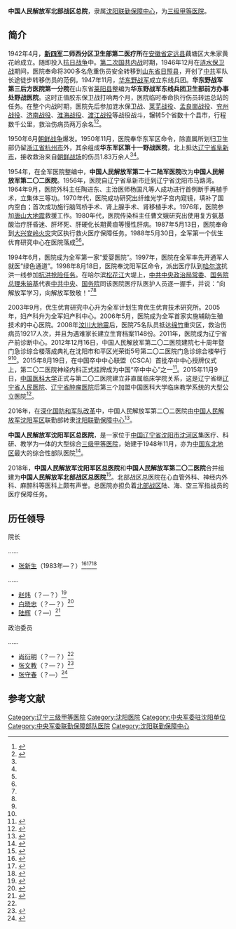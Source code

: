 {{Infobox PRCG
|color = darkgreen
|机构名称 = 中国人民解放军北部战区总医院
|机构名称2 = 
|上级机构 = [[沈阳联勤保障中心|沈阳联勤保障中心]]
|机构类型 = 军队医院
|军事级别 = 
|标志1 = China Emblem PLA.svg
|标志1说明 = [[中国人民解放军军徽|中国人民解放军军徽]]
|职位1 = 院长
|人员1 =[[陆辉|陆辉]]
|衔级1 = 
|职位2 = 政治委员
|人员2 = [[张守春|张守春]]
|衔级2 = 
|职位3 =
|人员3 =
|职位4 =
|人员4 =
|场所1 = 和平院区
|地址1 = [[辽宁省|辽宁省]][[沈阳市|沈阳市]][[和平区_(沈阳市)|和平区]]光荣街5号
|场所2 = 沈河院区
|地址2 = [[辽宁省|辽宁省]][[沈阳市|沈阳市]][[沈河区|沈河区]]文化路83号
|成立时间 = 
|a=
|b=
|c=
|d=
|E=
|e=
}}

'''中国人民解放军北部战区总院'''，隶属[[沈阳联勤保障中心|沈阳联勤保障中心]]，为[[三级甲等医院|三级甲等医院]]。

==简介==
1942年4月，'''[[新四军|新四军]]二师西分区卫生部第二医疗所'''在[[安徽省|安徽省]][[定远县|定远县]]藕塘区大朱家黄花岭成立。随即投入[[抗日战争|抗日战争]]中。[[第二次国共内战|第二次国共内战]]时期，1946年12月在[[涟水保卫战|涟水保卫战]]期间，医院奉命将300多名危重伤员安全转移到[[山东省|山东省]][[日照县|日照县]]，开创了[[中共|中共]]军队长途徒步转移伤员的范例。1947年11月，[[华东野战军|华东野战军]]成立东线兵团。'''华东野战军第三后方医院第一分院'''在山东省[[莱阳县|莱阳县]]整编为'''华东野战军东线兵团卫生部前方办事处野战医院'''。这时正值胶东保卫战打响两个月，医院临时奉命执行伤员转运总站的任务。在整个内战时期，医院先后参加涟水保卫战、[[莱芜战役|莱芜战役]]、[[孟良崮战役|孟良崮战役]]、[[兖州战役|兖州战役]]、[[济南战役|济南战役]]、[[淮海战役|淮海战役]]、[[渡江战役|渡江战役]]等战役战斗，辗转5个省数十个县市，行程数千公里，救治伤病员两万余名<ref name=shwanhd>{{Cite web|url =  http://ln.sina.com.cn/news/economy/2012-12-14/172321659.html?from=wap|title =  全军著名三甲医院——202医院将迎来70华诞|author =  |date =  2012-12-13|publisher =  沈阳晚报|language =  |accessdate =  |quote =  |archive-date =  2019-01-24|archive-url =  https://web.archive.org/web/20190124004503/http://ln.sina.com.cn/news/economy/2012-12-14/172321659.html?from=wap|dead-url =  no}}</ref><ref name=sinahd>{{Cite web |url = http://ln.sina.com.cn/news/economy/2012-12-14/172321659.html?from=wap |title = 中国解放军第202医院建院70华诞 |author =  |date = 2012-12-14 |publisher = 新浪 |language =  |accessdate =  |quote =  |archive-date = 2019-01-24 |archive-url = https://web.archive.org/web/20190124004503/http://ln.sina.com.cn/news/economy/2012-12-14/172321659.html?from=wap |dead-url = no }}</ref>。

1950年6月[[朝鲜战争|朝鲜战争]]爆发。1950年11月，医院奉华东军区命令，除直属所划归卫生部仍留[[浙江省|浙江省]][[杭州市|杭州市]]外，其余组成'''华东军区第十一野战医院'''，北上抵达[[辽宁省|辽宁省]][[阜新市|阜新市]]，接收救治来自[[抗美援朝战争|朝鲜战场]]的伤员1.83万余人<ref name=shwanhd/><ref name=sinahd/>。

1954年，在全军医院整编中，'''中国人民解放军第二十二陆军医院'''改为'''中国人民解放军第二〇二医院'''。1956年，医院自辽宁省阜新市迁到辽宁省沈阳市马路湾。1964年9月，医院外科主任陶进东、主治医师杨国凡等人成功进行首例断手再植手术，立集体三等功。1970年代，医院成功研究出纤维光学子宫内窥镜，填补了国内空白；首次成功施行脑驾桥手术、肾上腺手术、肾移植手术。1976年，医院参加[[唐山大地震|唐山大地震]]救援工作。1980年代，医院传染科主任曹文娥研究出使用复方氨基酸治疗肝昏迷、肝坏死、肝硬化长期黄疸等慢性肝病。1987年5月13日，医院奉命到[[1987年大兴安岭火灾|大兴安岭火灾]]灾区执行救火医疗保障任务。1988年5月30日，全军第一个优生优育研究中心在医院落成<ref name=shwanhd/><ref name=sinahd/>。

1994年6月，医院成为全军第一家“爱婴医院”。1997年，医院在全军率先开通军人就医“绿色通道”。1998年8月18日，医院奉沈阳军区命令，派出医疗队到[[哈尔滨|哈尔滨]]抗洪一线参加[[九八抗洪|抗洪抢险任务]]。在哈尔滨[[松花江|松花江]]大堤上，[[中共中央政治局常委|中共中央政治局常委]]、[[中华人民共和国国务院总理|国务院总理]][[朱镕基|朱镕基]]代表[[中共中央|中共中央]]、[[中华人民共和国国务院|国务院]]同该医院医疗队医护人员逐一握手，并说：“向解放军学习，向解放军致敬！”<ref name=shwanhd/><ref name=sinahd/>

2003年9月，优生优育研究中心升为全军计划生育优生优育技术研究所。2005年，妇产科升为全军妇产科中心。2006年5月，医院成为全军首家实施辅助生殖技术的中心医院。2008年[[汶川大地震|汶川大地震]]后，医院75名队员抵达[[绵竹|绵竹]]重灾区，救治伤病员19217人次，并且为遇难家长建立生育档案1148份。2011年，医院成为辽宁省产前诊断中心。2012年12月16日，中国人民解放军第二〇二医院建院七十周年暨门急诊综合楼落成典礼在沈阳市和平区光荣街5号第二〇二医院门急诊综合楼举行<ref name=shwanhd/><ref name=sinahd/>。2015年8月19日，在中国卒中中心联盟（CSCA）首批卒中中心授牌仪式上，第二〇二医院神经内科正式挂牌成为中国“卒中中心”之一<ref>{{Cite web |url = http://www.81.cn/zghjy/2015-08/21/content_6642151.htm |title = 中国“卒中中心”在解放军第202医院挂牌 |author =  |date = 2015-08-21 |publisher = 中国军网 |language =  |accessdate =  |quote =  |archive-date = 2019-01-24 |archive-url = https://web.archive.org/web/20190124004504/http://www.81.cn/zghjy/2015-08/21/content_6642151.htm |dead-url = no }}</ref>。2015年11月9日，[[中国医科大学|中国医科大学]]正式与第二〇二医院建立非直属临床学院关系，这是辽宁省继[[辽宁省人民医院|辽宁省人民医院]]、[[辽宁省肿瘤医院|辽宁省肿瘤医院]]后第三个加盟中国医科大学临床教学系统的大型公立医院<ref>{{Cite web|url = http://news.syd.com.cn/system/2015/11/10/010876941.shtml|title = 202医院等三家公立医院“加盟”医大临床教学系统|author = |date = 2015-11-10|publisher = 沈阳网|language = |accessdate = |quote = }}{{Dead link|date=2019年1月 |bot=InternetArchiveBot |fix-attempted=yes }}</ref>。

2016年，在[[深化国防和军队改革|深化国防和军队改革]]中，中国人民解放军第二〇二医院由[[中国人民解放军沈阳军区|中国人民解放军沈阳军区]]联勤部转隶[[沈阳联勤保障中心|沈阳联勤保障中心]]<ref>{{Cite web  |url =http://army.81.cn/content/2017-04/28/content_7581406.htm  |title =从“卫生”到“卫勤”：远不止改个机构名称这么简单  |author =  |date =2017-04-28  |publisher =中国陆军网  |language =  |accessdate =  |quote =  |archive-date =2019-01-24  |archive-url =https://web.archive.org/web/20190124004504/http://army.81.cn/content/2017-04/28/content_7581406.htm  |dead-url =no  }}</ref>。

'''中国人民解放军沈阳军区总医院'''，是一家位于[[中国|中国]][[辽宁省|辽宁省]][[沈阳市|沈阳市]][[沈河区|沈河区]]集医疗、科研、教学为一体的大型综合[[三级甲等医院|三级甲等医院]]，始建于1948年11月，亦为[[中国东北地区|中国东北地区]]最大的综合性部队医院<ref name="总院">{{cite web|url=http://www.feichangpai.org/ddyy/syjqz/|title=沈阳军区总医院介绍|publisher=|accessdate=2013-11-26|deadurl=yes|archiveurl=https://web.archive.org/web/20131203002155/http://www.feichangpai.org/ddyy/syjqz/|archivedate=2013-12-03|df=}}</ref>。

2018年，'''中国人民解放军沈阳军区总医院'''和'''中国人民解放军第二〇二医院'''合并组建为'''中国人民解放军北部战区总医院'''<ref>{{Cite web |url = https://news.sina.cn/2018-11-23/detail-ihmutuec3034133.d.html?vt=4 |title = 解放军五大战区总医院全部成立 |author =  |date = 2018-11-23 |publisher = 澎湃新闻 |language =  |accessdate =  |quote =  |archive-date = 2020-11-07 |archive-url = https://web.archive.org/web/20201107015621/https://news.sina.cn/2018-11-23/detail-ihmutuec3034133.d.html?vt=4 |dead-url = no }}</ref>。北部战区总医院在心血管外科、神经内外科、麻醉科等医科上颇有声誉。总医院亦担负着[[北部战区|北部战区]]陆、海、空三军指战员的医疗保障任务。

==历任领导==
{{col-begin}}
{{col-2}}
; 院长

……
*[[张新生|张新生]]（1983年—？）<ref>{{Cite web|url =http://news.xinhuanet.com/mil/2009-12/07/content_12593490.htm|title =张新生故事集：张院长的两大镇院“法宝”|author =|date =2009-12-07|publisher =新华网|language =|accessdate =|quote =}}{{dead link|date=2018年2月 |bot=InternetArchiveBot |fix-attempted=yes }}</ref><ref>{{Cite web  |url =http://cpc.people.com.cn/GB/64093/64104/10536492.html  |title =“一名真正的医者”——记忠诚于党服务人民的好军医张新生  |author =  |date =2009-12-08  |publisher =中国共产党新闻网  |language =  |accessdate =  |quote =  |archive-date =2019-01-24  |archive-url =https://web.archive.org/web/20190124004504/http://cpc.people.com.cn/GB/64093/64104/10536492.html  |dead-url =no  }}</ref><ref>{{Cite web |url = http://news.sohu.com/20091208/n268762084.shtml |title = 老医生曾放弃国外发展机会 从医61年为民谋福祉 |author =  |date = 2009-12-08 |publisher = 搜狐 |language =  |accessdate =  |quote =  |archive-date = 2019-01-24 |archive-url = https://web.archive.org/web/20190124004503/http://news.sohu.com/20091208/n268762084.shtml |dead-url = no }}</ref>
……
*[[赵炜|赵炜]]（？—？）<ref name=zhsh>{{Cite web |url = http://news.sina.com.cn/c/2004-08-05/07183298045s.shtml |title = 解放军202医院为英模建立健康档案 把学习英模落到实处 |author =  |date = 2004-08-05 |publisher = 新浪 |language =  |accessdate =  |quote =  |archive-date = 2019-07-29 |archive-url = https://web.archive.org/web/20190729025029/http://news.sina.com.cn/c/2004-08-05/07183298045s.shtml |dead-url = no }}</ref>
*[[白晓忠|白晓忠]]（？—？）<ref>{{Cite web  |url =http://www.81.cn/zghjy/2015-05/14/content_6491335.htm  |title =第202医院专家组赴黑龙江边陲某驻军医院开展帮建  |author =  |date =2015-05-14  |publisher =中国军网  |language =  |accessdate =  |quote =  |archive-date =2019-01-24  |archive-url =https://web.archive.org/web/20190124004504/http://www.81.cn/zghjy/2015-05/14/content_6491335.htm  |dead-url =no  }}</ref>
*[[陆辉|陆辉]]（？—）<ref>{{Cite web |url = http://www.81.cn/zghjy/2016-07/04/content_7133843.htm |title = 2016甲状腺疾病微创治疗研讨会在第202医院举行 |author =  |date = 2016-07-04 |publisher = 中国军网 |language =  |accessdate =  |quote =  |archive-date = 2019-01-24 |archive-url = https://web.archive.org/web/20190124004503/http://www.81.cn/zghjy/2016-07/04/content_7133843.htm |dead-url = no }}</ref>

{{col-2}}
; 政治委员

……
*[[尚衍明|尚衍明]]（？—？）<ref name=zhsh/>
*[[张文教|张文教]]（？—？）<ref>{{Cite web |url = http://news.sohu.com/20060420/n242905936.shtml |title = 乔安山病中仍不忘讲雷锋 |author =  |date = 2006-04-20 |publisher = 搜狐 |language =  |accessdate =  |quote =  |archive-date = 2019-07-28 |archive-url = https://web.archive.org/web/20190728011903/http://news.sohu.com/20060420/n242905936.shtml |dead-url = no }}</ref>
*[[张守春|张守春]]（？—）<ref>{{Cite web  |url =http://www.81.cn/zghjy/2015-07/27/content_6602229.htm  |title =第202医院专家医疗队赴边防及偏远山区部队送医送药  |author =  |date =2015-07-27  |publisher =中国军网  |language =  |accessdate =  |quote =  |archive-date =2019-01-24  |archive-url =https://web.archive.org/web/20190124004504/http://www.81.cn/zghjy/2015-07/27/content_6602229.htm  |dead-url =no  }}</ref>


{{col-end}}

==参考文献==
{{Reflist|2}}


[[Category:辽宁三级甲等医院|Category:辽宁三级甲等医院]]
[[Category:沈阳医院|Category:沈阳医院]]
[[Category:中央军委驻沈阳单位|Category:中央军委驻沈阳单位]]
[[Category:中央军委联勤保障部队医院|Category:中央军委联勤保障部队医院]]
[[Category:沈阳联勤保障中心|Category:沈阳联勤保障中心]]